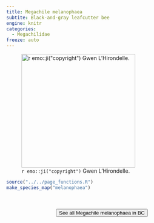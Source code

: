 ```yaml
---
title: Megachile melanophaea
subtite: Black-and-gray leafcutter bee
engine: knitr
categories:
  - Megachilidae
freeze: auto
---
```

![`r emo::ji("copyright")` Gwen L'Hirondelle.](https://inaturalist-open-data.s3.amazonaws.com/photos/223169457/large.jpeg){height=300}





```r
source("../../page_functions.R")
make_species_map("melanophaea")
```
<br><br>
<center>


<a href="https://inaturalist.ca/observations?place_id=7085&subview=map&taxon_id=199132"><button type="button" class="btn btn-secondary">See all Megachile melanophaea in BC <i class="fa-solid fa-arrow-up-right-from-square"></i> </button></a>
</center>
